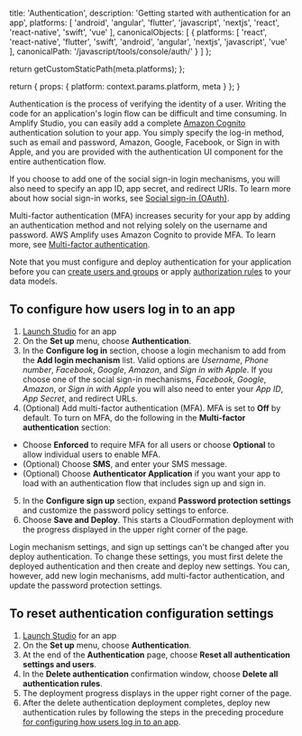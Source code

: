 
  title: 'Authentication',
  description: 'Getting started with authentication for an app',
  platforms: [
    'android',
    'angular',
    'flutter',
    'javascript',
    'nextjs',
    'react',
    'react-native',
    'swift',
    'vue'
  ],
  canonicalObjects: [
    {
      platforms: [
        'react',
        'react-native',
        'flutter',
        'swift',
        'android',
        'angular',
        'nextjs',
        'javascript',
        'vue'
      ],
      canonicalPath: '/javascript/tools/console/auth/'
    }
  ]
};

  return getCustomStaticPath(meta.platforms);
};

  return {
    props: {
      platform: context.params.platform,
      meta
    }
  };
}

Authentication is the process of verifying the identity of a user. Writing the code for an application's login flow can be difficult and time consuming. In Amplify Studio, you can easily add a complete [Amazon Cognito](https://aws.amazon.com/cognito/) authentication solution to your app. You simply specify the log-in method, such as email and password, Amazon, Google, Facebook, or Sign in with Apple, and you are provided with the authentication UI component for the entire authentication flow.

If you choose to add one of the social sign-in login mechanisms, you will also need to specify an app ID, app secret, and redirect URIs. To learn more about how social sign-in works, see [Social sign-in (OAuth)](/[platform]/build-a-backend/auth/add-social-provider/).

Multi-factor authentication (MFA) increases security for your app by adding an authentication method and not relying solely on the username and password. AWS Amplify uses Amazon Cognito to provide MFA. To learn more, see [Multi-factor authentication](/[platform]/build-a-backend/auth/manage-mfa/).

Note that you must configure and deploy authentication for your application before you can [create users and groups](/[platform]/tools/console/auth/user-management/) or apply [authorization rules](/[platform]/tools/console/authz/) to your data models.

## To configure how users log in to an app

1. [Launch Studio](/[platform]/tools/console/adminui/start/#log-into-the-amplify-console) for an app
2. On the **Set up** menu, choose **Authentication**.
3. In the **Configure log in** section, choose a login mechanism to add from the **Add login mechanism** list. Valid options are _Username_, _Phone number_, _Facebook_, _Google_, _Amazon_, and _Sign in with Apple_. If you choose one of the social sign-in mechanisms, _Facebook_, _Google_, _Amazon_, or _Sign in with Apple_ you will also need to enter your _App ID_, _App Secret_, and redirect URLs.
4. (Optional) Add multi-factor authentication (MFA). MFA is set to **Off** by default. To turn on MFA, do the following in the **Multi-factor authentication** section:

- Choose **Enforced** to require MFA for all users or choose **Optional** to allow individual users to enable MFA.
- (Optional) Choose **SMS**, and enter your SMS message.
- (Optional) Choose **Authenticator Application** if you want your app to load with an authentication flow that includes sign up and sign in.

5. In the **Configure sign up** section, expand **Password protection settings** and customize the password policy settings to enforce.
6. Choose **Save and Deploy**. This starts a CloudFormation deployment with the progress displayed in the upper right corner of the page.

Login mechanism settings, and sign up settings can't be changed after you deploy authentication. To change these settings, you must first delete the deployed authentication and then create and deploy new settings. You can, however, add new login mechanisms, add multi-factor authentication, and update the password protection settings.

[\\]: * 'Is the last sentence above true?'

## To reset authentication configuration settings

1. [Launch Studio](/[platform]/tools/console/adminui/start/#log-into-the-amplify-console) for an app
2. On the **Set up** menu, choose **Authentication**.
3. At the end of the **Authentication** page, choose **Reset all authentication settings and users**.
4. In the **Delete authentication** confirmation window, choose **Delete all authentication rules**.
5. The deployment progress displays in the upper right corner of the page.
6. After the delete authentication deployment completes, deploy new authentication rules by following the steps in the preceding procedure [for configuring how users log in to an app](/[platform]/tools/console/auth/#to-configure-how-users-log-in-to-an-app).

[\\]: * 'What is the consequence of doing the above? What should we warn about?'

